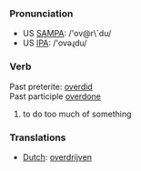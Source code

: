 ===Pronunciation===
*US [[w:SAMPA|SAMPA]]: /'ov@r\`du/
*US [[w:IPA|IPA]]: /'ovəɻdu/

===Verb===
Past preterite: [[overdid]]<br>
Past participle [[overdone]]
#to do too much of something

=== Translations ===
*[[Dutch]]: [[overdrijven]]